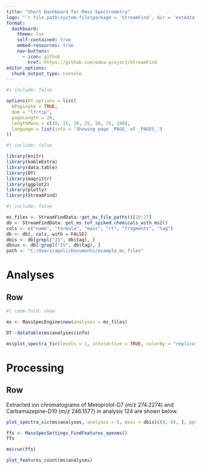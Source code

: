 ```yaml
---
title: "Short Dashboard for Mass Spectrometry"
logo: "`r file.path(system.file(package = 'StreamFind', dir = 'extdata'), 'logo_StreamFind.png')`"
format:
  dashboard:
    theme: lux
    self-contained: true
    embed-resources: true
    nav-buttons:
      - icon: github
        href: https://github.com/odea-project/StreamFind
editor_options:
  chunk_output_type: console
---
```


```r
#| include: false

options(DT.options = list(
  bPaginate = TRUE, 
  dom = "lfrtip",
  pageLength = 20,
  lengthMenu = c(10, 15, 20, 25, 50, 75, 100),
  language = list(info = 'Showing page _PAGE_ of _PAGES_')
))
```

```r
#| include: false

library(knitr)
library(kableExtra)
library(data.table)
library(DT)
library(magrittr)
library(ggplot2)
library(plotly)
library(StreamFind)
```

```r
#| include: false

ms_files <- StreamFindData::get_ms_file_paths()[10:27]
db <- StreamFindData::get_ms_tof_spiked_chemicals_with_ms2()
cols <- c("name", "formula", "mass", "rt", "fragments", "tag")
db <- db[, cols, with = FALSE]
dbis <- db[grepl("IS", db$tag), ]
dbsus <- db[!grepl("IS", db$tag), ]
path <- "C:/Users/apoli/Documents/example_ms_files"
```

# Analyses

## Row {.tabset}

::: {.card title="Analyses Overview"}

```r
#| code-fold: show

ms <- MassSpecEngine$new(analyses = ms_files)
```

```r
DT::datatable(ms$analyses$info)
```

:::

::: {.card title="Total Ion Chromatograms"}

```r
ms$plot_spectra_tic(levels = 1, interactive = TRUE, colorBy = "replicates", title = "Total Ion Chromatograms (TICs)")
```

:::

# Processing {scrolling="true"}

## Row {.tabset}

::: {.card title="Find Features"}

Extracted ion chromatograms of Metoprolol-D7 (*m/z* 274.2274) and Carbamazepine-D10 (*m/z* 246.1577) in analysis 124 are shown below.

```r
plot_spectra_xic(ms$analyses, analyses = 5, mass = dbis[c(4, 8), ], ppm = 50, sec = 30)
```

```r
ffs <- MassSpecSettings_FindFeatures_openms()
ffs
```

```r
ms$run(ffs)
```

```r
plot_features_count(ms$analyses)
```


:::
